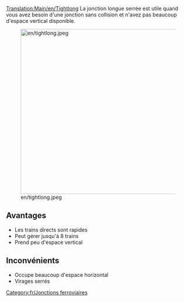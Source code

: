 [[Translation:Main/en/Tightlong]]
{{en/-}}{{fr/Menu de Croisements}}
La jonction longue serrée est utile quand vous avez besoin d'une jonction sans collision et n'avez pas beaucoup d'espace vertical disponible.

[[File:en/tightlong.jpeg|thumb|450px|none]]

==Avantages==
* Les trains directs sont rapides
* Peut gérer jusqu'à 8 trains
* Prend peu d'espace vertical

==Inconvénients==
* Occupe beaucoup d'espace horizontal
* Virages serrés


[[Category:fr/Jonctions ferroviaires]]